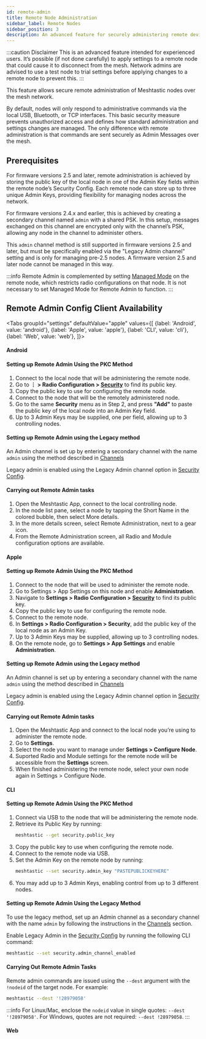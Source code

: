 ```yaml
---
id: remote-admin
title: Remote Node Administration
sidebar_label: Remote Nodes
sidebar_position: 3
description: An advanced feature for securely administering remote devices over the mesh network instead of via Bluetooth, Serial, or IPv4.
---
```



:::caution Disclaimer
This is an advanced feature intended for experienced users. It’s possible (if not done carefully) to apply settings to a remote node that could cause it to disconnect from the mesh. Network admins are advised to use a test node to trial settings before applying changes to a remote node to prevent this.
:::

This feature allows secure remote administration of Meshtastic nodes over the mesh network.

By default, nodes will only respond to administrative commands via the local USB, Bluetooth, or TCP interfaces. This basic security measure prevents unauthorized access and defines how standard administration and settings changes are managed. The only difference with remote administration is that commands are sent securely as Admin Messages over the mesh.

## Prerequisites

For firmware versions 2.5 and later, remote administration is achieved by storing the public key of the local node in one of the Admin Key fields within the remote node’s Security Config. Each remote node can store up to three unique Admin Keys, providing flexibility for managing nodes across the network.

For firmware versions 2.4.x and earlier, this is achieved by creating a secondary channel named `admin` with a shared PSK. In this setup, messages exchanged on this channel are encrypted only with the channel’s PSK, allowing any node in the channel to administer others.

This `admin` channel method is still supported in firmware versions 2.5 and later, but must be specifically enabled via the "Legacy Admin channel" setting and is only for managing pre-2.5 nodes. A firmware version 2.5 and later node cannot be managed in this way.

:::info
Remote Admin is complemented by setting [Managed Mode](/docs/configuration/radio/security/#managed-mode) on the remote node, which restricts radio configurations on that node. It is not necessary to set Managed Mode for Remote Admin to function.
:::

## Remote Admin Config Client Availability

<Tabs
groupId="settings"
defaultValue="apple"
values={[
{label: 'Android', value: 'android'},
{label: 'Apple', value: 'apple'},
{label: 'CLI', value: 'cli'},
{label: 'Web', value: 'web'},
]}>
<TabItem value="android">

#### Android

#### Setting up Remote Admin Using the PKC Method

1. Connect to the local node that will be administering the remote node.
2. Go to **⋮ > Radio Configuration > [Security](/docs/configuration/radio/security/#public-key)** to find its public key.
3. Copy the public key to use for configuring the remote node.
4. Connect to the node that will be the remotely administered node.
5. Go to the same **Security** menu as in Step 2, and press **"Add"** to paste the public key of the local node into an Admin Key field.
6. Up to 3 Admin Keys may be supplied, one per field, allowing up to 3 controlling nodes.

#### Setting up Remote Admin using the Legacy method

An Admin channel is set up by entering a secondary channel with the name `admin` using the method described in [Channels](/docs/configuration/radio/channels/)

Legacy admin is enabled using the Legacy Admin channel option in [Security Config](/docs/configuration/radio/security/#admin-channel-enabled).

#### Carrying out Remote Admin tasks

1. Open the Meshtastic App, connect to the local controlling node.
2. In the node list pane, select a node by tapping the Short Name in the colored bubble, then select More details.
3. In the more details screen, select Remote Administration, next to a gear icon.
4. From the Remote Administration screen, all Radio and Module configuration options are available.

</TabItem>
<TabItem value="apple">

#### Apple

#### Setting up Remote Admin Using the PKC Method

1. Connect to the node that will be used to administer the remote node.
2. Go to Settings > App Settings on this node and enable **Administration**.
3. Navigate to **Settings > Radio Configuration > [Security](/docs/configuration/radio/security/#public-key)** to find its public key.
4. Copy the public key to use for configuring the remote node.
5. Connect to the remote node.
6. In **Settings > Radio Configuration > Security**, add the public key of the local node as an Admin Key.
7. Up to 3 Admin Keys may be supplied, allowing up to 3 controlling nodes.
8. On the remote node, go to **Settings > App Settings** and enable **Administration**.

#### Setting up Remote Admin using the Legacy method

An Admin channel is set up by entering a secondary channel with the name `admin` using the method described in [Channels](/docs/configuration/radio/channels/)

Legacy admin is enabled using the Legacy Admin channel option in [Security Config](/docs/configuration/radio/security/#admin-channel-enabled).

#### Carrying out Remote Admin tasks

1. Open the Meshtastic App and connect to the local node you’re using to administer the remote node.
2. Go to **Settings**.
3. Select the node you want to manage under **Settings > Configure Node**.
4. Suported Radio and Module settings for the remote node will be accessible from the **Settings** screen.
5. When finished administering the remote node, select your own node again in Settings > Configure Node.

</TabItem>
<TabItem value="cli">

#### CLI

#### Setting up Remote Admin Using the PKC Method

1. Connect via USB to the node that will be administering the remote node.
2. Retrieve its Public Key by running:
   ```bash
   meshtastic --get security.public_key
   ```
3. Copy the public key to use when configuring the remote node.
4. Connect to the remote node via USB.
5. Set the Admin Key on the remote node by running:
   ```bash
   meshtastic --set security.admin_key "PASTEPUBLICKEYHERE"
   ```
6. You may add up to 3 Admin Keys, enabling control from up to 3 different nodes.

#### Setting up Remote Admin Using the Legacy Method

To use the legacy method, set up an Admin channel as a secondary channel with the name `admin` by following the instructions in the [Channels](/docs/configuration/radio/channels/) section.

Enable Legacy Admin in the [Security Config](/docs/configuration/radio/security/#admin-channel-enabled) by running the following CLI command:

```bash
meshtastic --set security.admin_channel_enabled
```

#### Carrying Out Remote Admin Tasks

Remote admin commands are issued using the `--dest` argument with the `!nodeid` of the target node. For example:

```bash
meshtastic --dest '!28979058'
```

:::info
For Linux/Mac, enclose the `nodeid` value in single quotes: `--dest '!28979058'`. For Windows, quotes are not required: `--dest !28979058`.
:::

</TabItem>
<TabItem value="web">

#### Web

</TabItem>
</Tabs>
